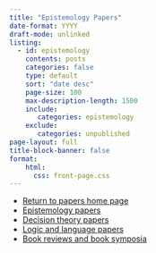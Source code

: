 ```yaml
---
title: "Epistemology Papers"
date-format: YYYY
draft-mode: unlinked
listing: 
  - id: epistemology
    contents: posts
    categories: false
    type: default
    sort: "date desc"
    page-size: 100
    max-description-length: 1500
    include:
       categories: epistemology
    exclude:
       categories: unpublished
page-layout: full
title-block-banner: false
format: 
    html:
      css: front-page.css
---
```


:::{#epistemology}
:::

- [Return to papers home page](papers.html)
- [Epistemology papers](epist.html)
- [Decision theory papers](gdt.html)
- [Logic and language papers](language.html)
- [Book reviews and book symposia](books.html)
